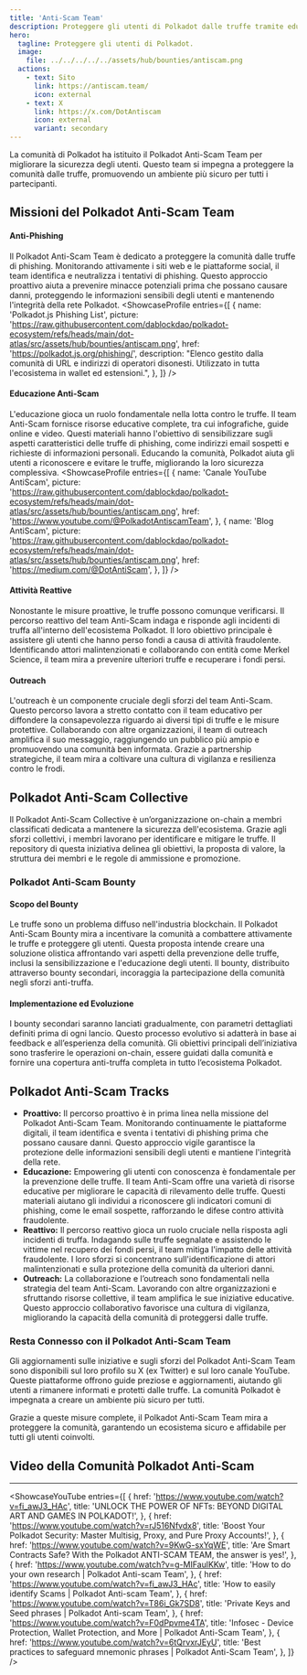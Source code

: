 ```yaml
---
title: 'Anti-Scam Team'
description: Proteggere gli utenti di Polkadot dalle truffe tramite educazione, monitoraggio proattivo e risposte rapide alle frodi con il Polkadot Anti-Scam Team.
hero:
  tagline: Proteggere gli utenti di Polkadot.
  image: 
    file: ../../../../../assets/hub/bounties/antiscam.png
  actions:
    - text: Sito
      link: https://antiscam.team/
      icon: external
    - text: X
      link: https://x.com/DotAntiscam
      icon: external
      variant: secondary
---
```



La comunità di Polkadot ha istituito il Polkadot Anti-Scam Team per migliorare la sicurezza degli utenti. Questo team si impegna a proteggere la comunità dalle truffe, promuovendo un ambiente più sicuro per tutti i partecipanti.

## Missioni del Polkadot Anti-Scam Team
#### Anti-Phishing
Il Polkadot Anti-Scam Team è dedicato a proteggere la comunità dalle truffe di phishing. Monitorando attivamente i siti web e le piattaforme social, il team identifica e neutralizza i tentativi di phishing. Questo approccio proattivo aiuta a prevenire minacce potenziali prima che possano causare danni, proteggendo le informazioni sensibili degli utenti e mantenendo l'integrità della rete Polkadot.
<ShowcaseProfile
  entries={[
    {
      name: 'Polkadot.js Phishing List',
      picture: 'https://raw.githubusercontent.com/dablockdao/polkadot-ecosystem/refs/heads/main/dot-atlas/src/assets/hub/bounties/antiscam.png',
      href: 'https://polkadot.js.org/phishing/',
      description:
        "Elenco gestito dalla comunità di URL e indirizzi di operatori disonesti. Utilizzato in tutta l'ecosistema in wallet ed estensioni.",
    },
  ]}
/>
#### Educazione Anti-Scam
L'educazione gioca un ruolo fondamentale nella lotta contro le truffe. Il team Anti-Scam fornisce risorse educative complete, tra cui infografiche, guide online e video. Questi materiali hanno l'obiettivo di sensibilizzare sugli aspetti caratteristici delle truffe di phishing, come indirizzi email sospetti e richieste di informazioni personali. Educando la comunità, Polkadot aiuta gli utenti a riconoscere e evitare le truffe, migliorando la loro sicurezza complessiva.
<ShowcaseProfile
  entries={[
    {
      name: 'Canale YouTube AntiScam',
      picture: 'https://raw.githubusercontent.com/dablockdao/polkadot-ecosystem/refs/heads/main/dot-atlas/src/assets/hub/bounties/antiscam.png',
      href: 'https://www.youtube.com/@PolkadotAntiscamTeam',
    },
        {
      name: 'Blog AntiScam',
      picture: 'https://raw.githubusercontent.com/dablockdao/polkadot-ecosystem/refs/heads/main/dot-atlas/src/assets/hub/bounties/antiscam.png',
      href: 'https://medium.com/@DotAntiScam',
    },
  ]}
/>
#### Attività Reattive
Nonostante le misure proattive, le truffe possono comunque verificarsi. Il percorso reattivo del team Anti-Scam indaga e risponde agli incidenti di truffa all'interno dell'ecosistema Polkadot. Il loro obiettivo principale è assistere gli utenti che hanno perso fondi a causa di attività fraudolente. Identificando attori malintenzionati e collaborando con entità come Merkel Science, il team mira a prevenire ulteriori truffe e recuperare i fondi persi.
#### Outreach
L'outreach è un componente cruciale degli sforzi del team Anti-Scam. Questo percorso lavora a stretto contatto con il team educativo per diffondere la consapevolezza riguardo ai diversi tipi di truffe e le misure protettive. Collaborando con altre organizzazioni, il team di outreach amplifica il suo messaggio, raggiungendo un pubblico più ampio e promuovendo una comunità ben informata. Grazie a partnership strategiche, il team mira a coltivare una cultura di vigilanza e resilienza contro le frodi.
## Polkadot Anti-Scam Collective
Il Polkadot Anti-Scam Collective è un’organizzazione on-chain a membri classificati dedicata a mantenere la sicurezza dell'ecosistema. Grazie agli sforzi collettivi, i membri lavorano per identificare e mitigare le truffe. Il repository di questa iniziativa delinea gli obiettivi, la proposta di valore, la struttura dei membri e le regole di ammissione e promozione.

### Polkadot Anti-Scam Bounty
#### Scopo del Bounty
Le truffe sono un problema diffuso nell'industria blockchain. Il Polkadot Anti-Scam Bounty mira a incentivare la comunità a combattere attivamente le truffe e proteggere gli utenti. Questa proposta intende creare una soluzione olistica affrontando vari aspetti della prevenzione delle truffe, inclusi la sensibilizzazione e l'educazione degli utenti. Il bounty, distribuito attraverso bounty secondari, incoraggia la partecipazione della comunità negli sforzi anti-truffa.
#### Implementazione ed Evoluzione
I bounty secondari saranno lanciati gradualmente, con parametri dettagliati definiti prima di ogni lancio. Questo processo evolutivo si adatterà in base ai feedback e all’esperienza della comunità. Gli obiettivi principali dell’iniziativa sono trasferire le operazioni on-chain, essere guidati dalla comunità e fornire una copertura anti-truffa completa in tutto l’ecosistema Polkadot.

## Polkadot Anti-Scam Tracks
- **Proattivo:** Il percorso proattivo è in prima linea nella missione del Polkadot Anti-Scam Team. Monitorando continuamente le piattaforme digitali, il team identifica e sventa i tentativi di phishing prima che possano causare danni. Questo approccio vigile garantisce la protezione delle informazioni sensibili degli utenti e mantiene l'integrità della rete.
- **Educazione:** Empowering gli utenti con conoscenza è fondamentale per la prevenzione delle truffe. Il team Anti-Scam offre una varietà di risorse educative per migliorare le capacità di rilevamento delle truffe. Questi materiali aiutano gli individui a riconoscere gli indicatori comuni di phishing, come le email sospette, rafforzando le difese contro attività fraudolente.
- **Reattivo:** Il percorso reattivo gioca un ruolo cruciale nella risposta agli incidenti di truffa. Indagando sulle truffe segnalate e assistendo le vittime nel recupero dei fondi persi, il team mitiga l'impatto delle attività fraudolente. I loro sforzi si concentrano sull'identificazione di attori malintenzionati e sulla protezione della comunità da ulteriori danni.
- **Outreach:** La collaborazione e l’outreach sono fondamentali nella strategia del team Anti-Scam. Lavorando con altre organizzazioni e sfruttando risorse collettive, il team amplifica le sue iniziative educative. Questo approccio collaborativo favorisce una cultura di vigilanza, migliorando la capacità della comunità di proteggersi dalle truffe.

### Resta Connesso con il Polkadot Anti-Scam Team
Gli aggiornamenti sulle iniziative e sugli sforzi del Polkadot Anti-Scam Team sono disponibili sul loro profilo su X (ex Twitter) e sul loro canale YouTube. Queste piattaforme offrono guide preziose e aggiornamenti, aiutando gli utenti a rimanere informati e protetti dalle truffe. La comunità Polkadot è impegnata a creare un ambiente più sicuro per tutti.

Grazie a queste misure complete, il Polkadot Anti-Scam Team mira a proteggere la comunità, garantendo un ecosistema sicuro e affidabile per tutti gli utenti coinvolti.

## Video della Comunità Polkadot Anti-Scam
------------
<ShowcaseYouTube
  entries={[
       {
      href: 'https://www.youtube.com/watch?v=fi_awJ3_HAc',
      title: 'UNLOCK THE POWER OF NFTs: BEYOND DIGITAL ART AND GAMES IN POLKADOT!',
          },
                {
      href: 'https://www.youtube.com/watch?v=rJ516Nfvdx8',
      title: 'Boost Your Polkadot Security: Master Multisig, Proxy, and Pure Proxy Accounts!',
          },
                {
      href: 'https://www.youtube.com/watch?v=9KwG-sxYqWE',
      title: 'Are Smart Contracts Safe? With the Polkadot ANTI-SCAM TEAM, the answer is yes!',
          },
                {
      href: 'https://www.youtube.com/watch?v=g-MIFaulKKw',
      title: 'How to do your own research | Polkadot Anti-scam Team',
          },
                {
      href: 'https://www.youtube.com/watch?v=fi_awJ3_HAc',
      title: 'How to easily identify Scams | Polkadot Anti-scam Team',
          },
                {
      href: 'https://www.youtube.com/watch?v=T86i_Gk7SD8',
      title: 'Private Keys and Seed phrases | Polkadot Anti-scam Team',
          },
                {
      href: 'https://www.youtube.com/watch?v=F0dPpvme4TA',
      title: 'Infosec - Device Protection, Wallet Protection, and More | Polkadot Anti-Scam Team',
          },
                          {
      href: 'https://www.youtube.com/watch?v=6tQrvxrJEyU',
      title: 'Best practices to safeguard mnemonic phrases | Polkadot Anti-Scam Team',
          },
  ]} />
